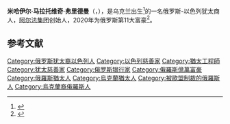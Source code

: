 {{Infobox person
| name             = Mikhail Fridman
| image            = Mikhail Fridman, Petr Aven and Lord Browne at the L1 Energy launch New York (cropped).jpg
| alt              =
| caption          = 2015年摄
| native_name      =
| native_name_lang =
| pronunciation    = 
| birth_name       = <!-- only use if different from name above -->
| birth_date       = {{Birth date and age|df=yes|1964|04|21}}
| birth_place      = 苏联[[利沃夫|利沃夫]]
| nationality      = 
| other_names      =
| citizenship      = {{Unbulleted list|[[俄罗斯|俄罗斯]]|[[以色列|以色列]]<ref name="entrepreneur">{{Cite web|last=Betta |first=Weronika |date=3 November 2017 |title=Mikhail Fridman: What does it take to become an entrepreneur? |website=[[Yale_University|Yale University]]|url=http://russian-studies.yale.edu/news/mikhail-fridman-what-does-it-take-become-entrepreneur |access-date=1 December 2017 }}</ref>}}
| alma_mater       = [[莫斯科钢铁与合金研究所|莫斯科钢铁与合金研究所]]
| occupation       = 商人
| years_active     = 1986年至今
| employer         =
| known_for        = 
| net_worth        = {{gain}} US$158亿（2021）
| boards           =
| awards           = [[金盘奖|金盘奖]]（2003）
| children         = 4
| website          = [https://www.letterone.com/about-us/our-people/our-people/mikhail-fridman Mikhail Fridman at LetterOne]
}}
'''米哈伊尔·马拉托维奇·弗里德曼'''（{{lang-ru|Михаи́л Мара́тович Фри́дман}}，{{bd|1964年|4月21日||catIdx=M}}），是乌克兰出生<ref>{{Cite web |title=Mikhail Fridman, Ukrainian-born Russian Billionaire, Tells Employees: 'War Can Never Be the Answer' |url=https://www.wsj.com/livecoverage/russia-ukraine-latest-news-2022-02-26/card/XP0cjWyHym4Y7OWnVPLR |access-date=2022-02-28 |website=WSJ |language=en}}</ref>的一名俄罗斯-以色列犹太商人，[[阿尔法集团|阿尔法集团]]创始人，2020年为俄罗斯第11大富豪<ref name=forbes2020>{{Cite web|url=https://www.forbes.com/billionaires/|title=The richest people in the World|access-date=6 April 2021|work=Forbes}}</ref>。

== 参考文献 ==
{{Reflist}}
{{俄罗斯私有化}}
{{Authority control}}
[[Category:俄罗斯犹太裔以色列人|Category:俄罗斯犹太裔以色列人]]
[[Category:以色列慈善家|Category:以色列慈善家]]
[[Category:猶太工程師|Category:猶太工程師]]
[[Category:犹太慈善家|Category:犹太慈善家]]
[[Category:俄罗斯银行家|Category:俄罗斯银行家]]
[[Category:俄羅斯億萬富豪|Category:俄羅斯億萬富豪]]
[[Category:俄羅斯猶太人|Category:俄羅斯猶太人]]
[[Category:烏克蘭猶太人|Category:烏克蘭猶太人]]
[[Category:被歐盟制裁的俄羅斯人|Category:被歐盟制裁的俄羅斯人]]
[[Category:烏克蘭裔俄羅斯人|Category:烏克蘭裔俄羅斯人]]